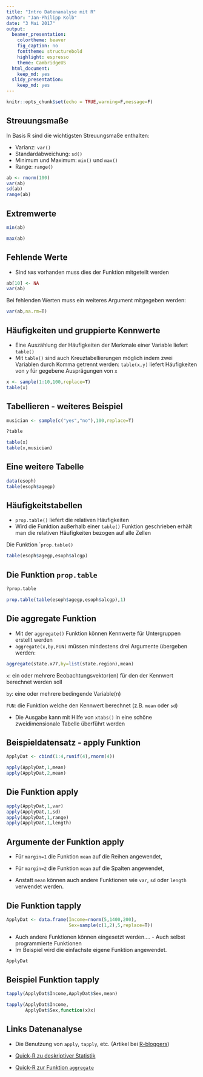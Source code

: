 ```yaml
---
title: "Intro Datenanalyse mit R"
author: "Jan-Philipp Kolb"
date: "3 Mai 2017"
output:
  beamer_presentation:
    colortheme: beaver
    fig_caption: no
    fonttheme: structurebold
    highlight: espresso
    theme: CambridgeUS
  html_document:
    keep_md: yes
  slidy_presentation:
    keep_md: yes
---
```



```r
knitr::opts_chunk$set(echo = TRUE,warning=F,message=F)
```



## Streuungsmaße

In Basis R sind die wichtigsten Streuungsmaße enthalten:

-  Varianz: `var()`
-  Standardabweichung: `sd()`
-  Minimum und Maximum: `min()` und `max()`
-  Range: `range()`

```r
ab <- rnorm(100)
var(ab)
sd(ab)
range(ab)
```

## Extremwerte

```r
min(ab)

max(ab)
```


## Fehlende Werte

- Sind `NA`s vorhanden muss dies der Funktion mitgeteilt werden

```r
ab[10] <- NA
var(ab)
```

Bei fehlenden Werten muss ein weiteres Argument mitgegeben werden:

```r
var(ab,na.rm=T)
```

## Häufigkeiten und gruppierte Kennwerte

-  Eine Auszählung der Häufigkeiten der Merkmale einer Variable liefert `table()`
-  Mit `table()` sind auch Kreuztabellierungen möglich indem zwei Variablen durch Komma getrennt werden: `table(x,y)` liefert Häufigkeiten von `y` für gegebene Ausprägungen von `x`

```r
x <- sample(1:10,100,replace=T)
table(x)
```

## Tabellieren - weiteres Beispiel

```r
musician <- sample(c("yes","no"),100,replace=T)
```

```r
?table
```

```r
table(x)
table(x,musician)
```

## Eine weitere Tabelle

```r
data(esoph)
table(esoph$agegp)
```



## Häufigkeitstabellen

- `prop.table()` liefert die relativen Häufigkeiten
- Wird die Funktion  außerhalb einer `table()` Funktion geschrieben erhält man die relativen Häufigkeiten bezogen auf alle Zellen

Die Funktion ``prop.table()`

```r
table(esoph$agegp,esoph$alcgp)
```

## Die Funktion `prop.table`

```r
?prop.table
```

```r
prop.table(table(esoph$agegp,esoph$alcgp),1)
```


## Die aggregate Funktion

- Mit der `aggregate()` Funktion können Kennwerte für Untergruppen erstellt werden
- `aggregate(x,by,FUN)` müssen mindestens drei Argumente übergeben werden:

```r
aggregate(state.x77,by=list(state.region),mean)
```

			
`x`: ein oder mehrere Beobachtungsvektor(en) für den der Kennwert berechnet werden soll

`by`: eine oder mehrere bedingende Variable(n)

`FUN`: die Funktion welche den Kennwert berechnet (z.B. `mean` oder `sd`)
			
			
- Die Ausgabe kann mit Hilfe von `xtabs()` in eine schöne zweidimensionale Tabelle überführt werden

## Beispieldatensatz - apply Funktion

```r
ApplyDat <- cbind(1:4,runif(4),rnorm(4))
```

```r
apply(ApplyDat,1,mean)
apply(ApplyDat,2,mean)
```


## Die Funktion apply

```r
apply(ApplyDat,1,var)
apply(ApplyDat,1,sd)
apply(ApplyDat,1,range)
apply(ApplyDat,1,length)
```

## Argumente der Funktion apply

- Für `margin=1` die Funktion `mean` auf die Reihen angewendet,

- Für `margin=2` die Funktion `mean` auf die Spalten angewendet,

- Anstatt `mean` können auch andere Funktionen wie `var`, `sd` oder `length` verwendet werden.

## Die Funktion tapply

```r
ApplyDat <- data.frame(Income=rnorm(5,1400,200),
                       Sex=sample(c(1,2),5,replace=T))
```


- Auch andere Funktionen können eingesetzt werden.... - Auch selbst programmierte Funktionen
- Im Beispiel wird die einfachste eigene Funktion angewendet.

```r
ApplyDat
```

## Beispiel Funktion tapply


```r
tapply(ApplyDat$Income,ApplyDat$Sex,mean)

tapply(ApplyDat$Income,
       ApplyDat$Sex,function(x)x)
```

## Links Datenanalyse

- Die Benutzung von `apply`, `tapply`, etc. (Artikel bei [R-bloggers](http://www.r-bloggers.com/using-apply-sapply-lapply-in-r/)) 

- [Quick-R zu deskriptiver Statistik](http://www.statmethods.net/stats/descriptives.html)

- [Quick-R zur Funktion `aggregate`](http://www.statmethods.net/management/aggregate.html)